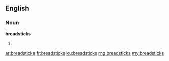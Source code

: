 ==English==

===Noun===
'''breadsticks'''

# {{plural of|breadstick}}

[[ar:breadsticks]]
[[fr:breadsticks]]
[[ku:breadsticks]]
[[mg:breadsticks]]
[[my:breadsticks]]